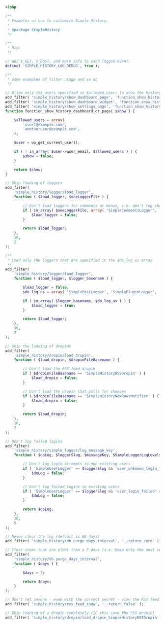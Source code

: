 ```php
<?php

/**
 * Examples on how to customize Simple History.
 *
 * @package SimpleHistory
 */

/**
 * Misc
 */

// Add $_GET, $_POST, and more info to each logged event.
define( 'SIMPLE_HISTORY_LOG_DEBUG', true );

/**
 * Some examples of filter usage and so on
 */

// Allow only the users specified in $allowed_users to show the history page, the history widget on the dashboard, or the history settings page.
add_filter( 'simple_history/show_dashboard_page', 'function_show_history_dashboard_or_page' );
add_filter( 'simple_history/show_dashboard_widget', 'function_show_history_dashboard_or_page' );
add_filter( 'simple_history/show_settings_page', 'function_show_history_dashboard_or_page' );
function function_show_history_dashboard_or_page( $show ) {

	$allowed_users = array(
		'user1@example.com',
		'anotheruser@example.com',
	);

	$user = wp_get_current_user();

	if ( ! in_array( $user->user_email, $allowed_users ) ) {
		$show = false;
	}

	return $show;
}

// Skip loading of loggers
add_filter(
	'simple_history/logger/load_logger',
	function ( $load_logger, $oneLoggerFile ) {

		// Don't load loggers for comments or menus, i.e. don't log changes to comments or to menus
		if ( in_array( $oneLoggerFile, array( 'SimpleCommentsLogger', 'SimpleMenuLogger' ) ) ) {
			$load_logger = false;
		}

		return $load_logger;
	},
	10,
	2
);

/**
 * Load only the loggers that are specified in the $do_log_us array
 */
add_filter(
	'simple_history/logger/load_logger',
	function ( $load_logger, $logger_basename ) {

		$load_logger = false;
		$do_log_us = array( 'SimplePostLogger', 'SimplePluginLogger', 'SimpleLogger' );

		if ( in_array( $logger_basename, $do_log_us ) ) {
			$load_logger = true;
		}

		return $load_logger;
	},
	10,
	2
);

// Skip the loading of dropins
add_filter(
	'simple_history/dropin/load_dropin',
	function ( $load_dropin, $dropinFileBasename ) {

		// Don't load the RSS feed dropin
		if ( $dropinFileBasename == 'SimpleHistoryRSSDropin' ) {
			$load_dropin = false;
		}

		// Don't load the dropin that polls for changes
		if ( $dropinFileBasename == 'SimpleHistoryNewRowsNotifier' ) {
			$load_dropin = false;
		}

		return $load_dropin;
	},
	10,
	2
);

// Don't log failed logins
add_filter(
	'simple_history/simple_logger/log_message_key',
	function ( $doLog, $loggerSlug, $messageKey, $SimpleLoggerLogLevelsLevel, $context ) {

		// Don't log login attempts to non existing users
		if ( 'SimpleUserLogger' == $loggerSlug && 'user_unknown_login_failed' == $messageKey ) {
			$doLog = false;
		}

		// Don't log failed logins to existing users
		if ( 'SimpleUserLogger' == $loggerSlug && 'user_login_failed' == $messageKey ) {
			$doLog = false;
		}

		return $doLog;
	},
	10,
	5
);

// Never clear the log (default is 60 days)
add_filter( 'simple_history/db_purge_days_interval', '__return_zero' );

// Clear items that are older than a 7 days (i.e. keep only the most recent 7 days in the log)
add_filter(
	'simple_history/db_purge_days_interval',
	function ( $days ) {

		$days = 7;

		return $days;
	}
);

// Don't let anyone - even with the correct secret - view the RSS feed
add_filter( 'simple_history/rss_feed_show', '__return_false' );

// Skip loading of a dropin completely (in this case the RSS dropin)
add_filter( 'simple_history/dropin/load_dropin_SimpleHistoryRSSDropin', '__return_false' );

```
